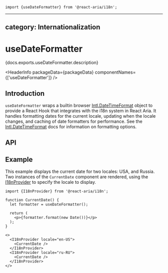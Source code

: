 <!-- Copyright 2020 Adobe. All rights reserved.
This file is licensed to you under the Apache License, Version 2.0 (the "License");
you may not use this file except in compliance with the License. You may obtain a copy
of the License at http://www.apache.org/licenses/LICENSE-2.0
Unless required by applicable law or agreed to in writing, software distributed under
the License is distributed on an "AS IS" BASIS, WITHOUT WARRANTIES OR REPRESENTATIONS
OF ANY KIND, either express or implied. See the License for the specific language
governing permissions and limitations under the License. -->



```tsx import
import {useDateFormatter} from '@react-aria/i18n';
```

---
category: Internationalization
---

# useDateFormatter

<p>{docs.exports.useDateFormatter.description}</p>

<HeaderInfo
  packageData={packageData}
  componentNames={['useDateFormatter']} />

## Introduction

`useDateFormatter` wraps a builtin browser [Intl.DateTimeFormat](https://developer.mozilla.org/en-US/docs/Web/JavaScript/Reference/Global_Objects/Intl/DateTimeFormat)
object to provide a React Hook that integrates with the i18n system in React Aria. It handles formatting dates for the current locale,
updating when the locale changes, and caching of date formatters for performance. See the
[Intl.DateTimeFormat](https://developer.mozilla.org/en-US/docs/Web/JavaScript/Reference/Global_Objects/Intl/DateTimeFormat) docs for
information on formatting options.

## API

<FunctionAPI function={docs.exports.useDateFormatter} links={docs.links} />

## Example

This example displays the current date for two locales: USA, and Russia. Two instances of the `CurrentDate` component are rendered,
using the [I18nProvider](I18nProvider.html) to specify the locale to display.

```tsx example
import {I18nProvider} from '@react-aria/i18n';

function CurrentDate() {
  let formatter = useDateFormatter();

  return (
    <p>{formatter.format(new Date())}</p>
  );
}

<>
  <I18nProvider locale="en-US">
    <CurrentDate />
  </I18nProvider>
  <I18nProvider locale="ru-RU">
    <CurrentDate />
  </I18nProvider>
</>
```
